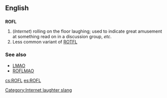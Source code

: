 ==English==

==={{initialism}}===
[[Category:Internet laughter slang]]
'''ROFL'''

#(''Internet'') rolling on the floor laughing; used to indicate great amusement at something read on in a discussion group, ''etc''.
# Less common variant of [[ROTFL]]

===See also===
*[[LMAO]]
*[[ROFLMAO]]

[[cs:ROFL]]
[[es:ROFL]]